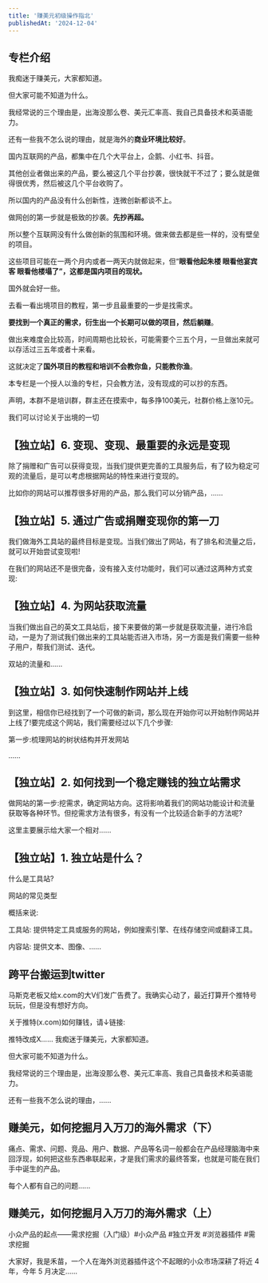 ```yaml
---
title: '赚美元初级操作指北'
publishedAt: '2024-12-04'
---
```


## 专栏介绍

我痴迷于赚美元，大家都知道。

但大家可能不知道为什么。

我经常说的三个理由是，出海没那么卷、美元汇率高、我自己具备技术和英语能力。

还有一些我不怎么说的理由，就是海外的**商业环境比较好**。

国内互联网的产品，都集中在几个大平台上，企鹅、小红书、抖音。

其他创业者做出来的产品，要么被这几个平台抄袭，很快就干不过了；要么就是做得很优秀，然后被这几个平台收购了。

所以国内的产品没有什么创新性，连微创新都谈不上。

做网创的第一步就是极致的抄袭。**先抄再超。**

所以整个互联网没有什么做创新的氛围和环境。做来做去都是些一样的，没有壁垒的项目。

这些项目可能在一两个月内或者一两天内就做起来，但“**眼看他起朱楼 眼看他宴宾客 眼看他楼塌了”，这都是国内项目的现状。**

国外就会好一些。

去看一看出境项目的教程，第一步且最重要的一步是找需求。

**要找到一个真正的需求，衍生出一个长期可以做的项目，然后躺赚**。

做出来难度会比较高，时间周期也比较长，可能需要个三五个月，一旦做出来就可以存活过三五年或者十来看。

这就决定了**国外项目的教程和培训不会教你鱼，只能教你渔**。

本专栏是一个授人以渔的专栏，只会教方法，没有现成的可以抄的东西。

声明，本群不是培训群，群主还在摸索中，每多挣100美元，社群价格上涨10元。

我们可以讨论关于出境的一切

## 【独立站】6. 变现、变现、最重要的永远是变现
除了捐赠和广告可以获得变现，当我们提供更完善的工具服务后，有了较为稳定可观的流量后，是可以考虑根据网站的特性来进行变现的。

比如你的网站可以推荐很多好用的产品，那么我们可以分销产品，......

## 【独立站】5. 通过广告或捐赠变现你的第一刀
我们做海外工具站的最终目标是变现。当我们做出了网站，有了排名和流量之后，就可以开始尝试变现啦!

在我们的网站还不是很完备，没有接入支付功能时，我们可以通过这两种方式变现:

## 【独立站】4. 为网站获取流量
当我们做出自己的英文工具站后，接下来要做的第一步就是获取流量，进行冷启动，一是为了测试我们做出来的工具站能否进入市场，另一方面是我们需要一些种子用户，帮我们测试、迭代。

双站的流量和......

## 【独立站】3. 如何快速制作网站并上线
到这里，相信你已经找到了一个可做的新词，那么现在开始你可以开始制作网站并上线了!要完成这个网站，我们需要经过以下几个步骤:

第一步:梳理网站的树状结构并开发网站

......

## 【独立站】2. 如何找到一个稳定赚钱的独立站需求
做网站的第一步:挖需求，确定网站方向。这将影响着我们的网站功能设计和流量获取等各种环节。但挖需求方法有很多，有没有一个比较适合新手的方法呢?

这里主要展示给大家一个相对......

## 【独立站】1. 独立站是什么？
什么是工具站?

网站的常见类型

概括来说:

工具站: 提供特定工具或服务的网站，例如搜索引擎、在线存储空间或翻译工具。

内容站: 提供文本、图像、......

## 跨平台搬运到twitter
马斯克老板又给x.com的大V们发广告费了。我确实心动了，最近打算开个推特号玩玩，但是没有想好方向。

关于推特(x.com)如何赚钱，请↓链接:

推特改成X......
我痴迷于赚美元，大家都知道。

但大家可能不知道为什么。

我经常说的三个理由是，出海没那么卷、美元汇率高、我自己具备技术和英语能力。

还有一些我不怎么说的理由，......

## 赚美元，如何挖掘月入万刀的海外需求（下）
痛点、需求、问题、竞品、用户、数据、产品等名词一般都会在产品经理脑海中来回浮现，如何把这些东西串联起来，才是我们需求的最终答案，也就是可能在我们手中诞生的产品。

每个人都有自己的问题......

## 赚美元，如何挖掘月入万刀的海外需求（上）
小众产品的起点——需求挖掘（入门级）#小众产品 #独立开发 #浏览器插件 #需求挖掘

大家好，我是禾苗，一个人在海外浏览器插件这个不起眼的小众市场深耕了将近 4 年，今年 5 月决定......